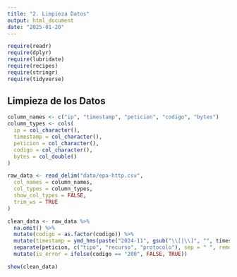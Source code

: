 ---
title: "2. Limpieza Datos"
output: html_document
date: "2025-01-20"
---

```{r configuracion, include=FALSE}
require(readr)
require(dplyr)
require(lubridate)
require(recipes)
require(stringr)
require(tidyverse)
```

## Limpieza de los Datos

```{r, include=TRUE}
column_names <- c("ip", "timestamp", "peticion", "codigo", "bytes")
column_types <- cols(
  ip = col_character(),
  timestamp = col_character(),
  peticion = col_character(),
  codigo = col_character(),
  bytes = col_double()
)

raw_data <- read_delim("data/epa-http.csv",
  col_names = column_names,
  col_types = column_types,
  show_col_types = FALSE,
  trim_ws = TRUE
)

clean_data <- raw_data %>%
  na.omit() %>%
  mutate(codigo = as.factor(codigo)) %>%
  mutate(timestamp = ymd_hms(paste("2024-11", gsub("\\[|\\]", "", timestamp)), truncated = 3)) %>%
  separate(peticion, c("tipo", "recurso", "protocolo"), sep = " ", remove = FALSE) %>%
  mutate(is_error = ifelse(codigo == "200", FALSE, TRUE))

show(clean_data)
```
